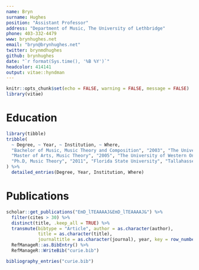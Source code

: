 ```yaml
---
name: Bryn
surname: Hughes
position: "Assistant Professor"
address: "Department of Music, The University of Lethbridge"
phone: 403-332-4479
www: brynhughes.net
email: "bryn@brynhughes.net"
twitter: brynmdhughes
github: brynhughes
date: "`r format(Sys.time(), '%B %Y')`"
headcolor: 414141
output: vitae::hyndman
---
```


```r
knitr::opts_chunk$set(echo = FALSE, warning = FALSE, message = FALSE)
library(vitae)
```

# Education

```r
library(tibble)
tribble(
  ~ Degree, ~ Year, ~ Institution, ~ Where,
  "Bachelor of Music, Music Theory and Composition", "2003", "The University of Western Ontario", "London, ON, Canada",
  "Master of Arts, Music Theory", "2005", "The University of Western Ontario", "London, ON, Canada",
  "Ph.D, Music Theory", "2011", "Florida State University", "Tallahassee, FL, USA"
) %>% 
  detailed_entries(Degree, Year, Institution, Where)
```

# Publications

```r
scholar::get_publications("EmD_lTEAAAAJ&EmD_lTEAAAAJ&") %>% 
  filter(cites > 30) %>% 
  distinct(title, .keep_all = TRUE) %>%
  transmute(bibtype = "Article", author = as.character(author),
            title = as.character(title),
            journaltitle = as.character(journal), year, key = row_number()) %>% 
  RefManageR::as.BibEntry() %>% 
  RefManageR::WriteBib("curie.bib")

bibliography_entries("curie.bib")
```

